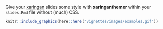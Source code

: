 [xaringan]: https://github.com/yihui/xaringan

Give your [xaringan] slides some style with **xaringanthemer** within your `slides.Rmd` file without (much) CSS.

```r
knitr::include_graphics(here::here("vignettes/images/examples.gif"))
```
